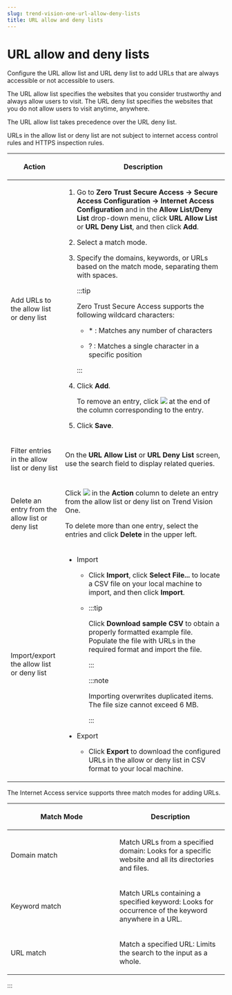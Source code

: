 ```yaml
---
slug: trend-vision-one-url-allow-deny-lists
title: URL allow and deny lists
---
```

# URL allow and deny lists

Configure the URL allow list and URL deny list to add URLs that are always accessible or not accessible to users.

The URL allow list specifies the websites that you consider trustworthy and always allow users to visit. The URL deny list specifies the websites that you do not allow users to visit anytime, anywhere.

The URL allow list takes precedence over the URL deny list.

URLs in the allow list or deny list are not subject to internet access control rules and HTTPS inspection rules.

<table>
<colgroup>
<col style="width: 25%" />
<col style="width: 75%" />
</colgroup>
<thead>
<tr>
<th><p>Action</p></th>
<th><p>Description</p></th>
</tr>
</thead>
<tbody>
<tr>
<td><p>Add URLs to the allow list or deny list</p></td>
<td><ol>
<li><p>Go to <strong>Zero Trust Secure Access → Secure Access Configuration → Internet Access Configuration</strong> and in the <strong>Allow List/Deny List</strong> drop-down menu, click <strong>URL Allow List</strong> or <strong>URL Deny List</strong>, and then click <strong>Add</strong>.</p></li>
<li><p>Select a match mode.</p></li>
<li><p>Specify the domains, keywords, or URLs based on the match mode, separating them with spaces.</p>


:::tip

<p>Zero Trust Secure Access supports the following wildcard characters:</p>
<ul>
<li><p>* : Matches any number of characters</p></li>
<li><p>? : Matches a single character in a specific position</p></li>
</ul>


:::

</li>
<li><p>Click <strong>Add</strong>.</p>
<p>To remove an entry, click <img src="./images/trash_icon=GUID-47cf6867-6315-438e-8670-86ff36f22a28.webp" /> at the end of the column corresponding to the entry.</p></li>
<li><p>Click <strong>Save</strong>.</p></li>
</ol></td>
</tr>
<tr>
<td><p>Filter entries in the allow list or deny list</p></td>
<td><p>On the <strong>URL Allow List</strong> or <strong>URL Deny List</strong> screen, use the search field to display related queries.</p></td>
</tr>
<tr>
<td><p>Delete an entry from the allow list or deny list</p></td>
<td><p>Click <img src="./images/trash_icon=GUID-47cf6867-6315-438e-8670-86ff36f22a28.webp" /> in the <strong>Action</strong> column to delete an entry from the allow list or deny list on Trend Vision One.</p>
<p>To delete more than one entry, select the entries and click <strong>Delete</strong> in the upper left.</p></td>
</tr>
<tr>
<td><p>Import/export the allow list or deny list</p></td>
<td><ul>
<li><p>Import</p>
<ul>
<li>Click <strong>Import</strong>, click <strong>Select File...</strong> to locate a CSV file on your local machine to import, and then click <strong>Import</strong>.</li>
<li>

:::tip

<p>Click <strong>Download sample CSV</strong> to obtain a properly formatted example file. Populate the file with URLs in the required format and import the file.</p>


:::


:::note

<p>Importing overwrites duplicated items. The file size cannot exceed 6 MB.</p>


:::

</li>
</ul></li>
<li><p>Export</p>
<ul>
<li><p>Click <strong>Export</strong> to download the configured URLs in the allow or deny list in CSV format to your local machine.</p></li>
</ul></li>
</ul></td>
</tr>
</tbody>
</table>

The Internet Access service supports three match modes for adding URLs.

<table>
<colgroup>
<col style="width: 50%" />
<col style="width: 50%" />
</colgroup>
<thead>
<tr>
<th><p>Match Mode</p></th>
<th><p>Description</p></th>
</tr>
</thead>
<tbody>
<tr>
<td><p>Domain match</p></td>
<td><p>Match URLs from a specified domain: Looks for a specific website and all its directories and files.</p></td>
</tr>
<tr>
<td><p>Keyword match</p></td>
<td><p>Match URLs containing a specified keyword: Looks for occurrence of the keyword anywhere in a URL.</p></td>
</tr>
<tr>
<td><p>URL match</p></td>
<td><p>Match a specified URL: Limits the search to the input as a whole.</p></td>
</tr>
</tbody>
</table>
:::
